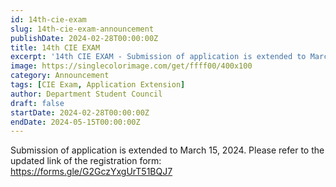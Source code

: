 ```yaml
---
id: 14th-cie-exam
slug: 14th-cie-exam-announcement
publishDate: 2024-02-28T00:00:00Z
title: 14th CIE EXAM
excerpt: '14th CIE EXAM - Submission of application is extended to March 15, 2024.'
image: https://singlecolorimage.com/get/ffff00/400x100
category: Announcement
tags: [CIE Exam, Application Extension]
author: Department Student Council
draft: false
startDate: 2024-02-28T00:00:00Z
endDate: 2024-05-15T00:00:00Z
---
```


Submission of application is extended to March 15, 2024. Please refer to the updated link of the registration form: https://forms.gle/G2GczYxgUrT51BQJ7
